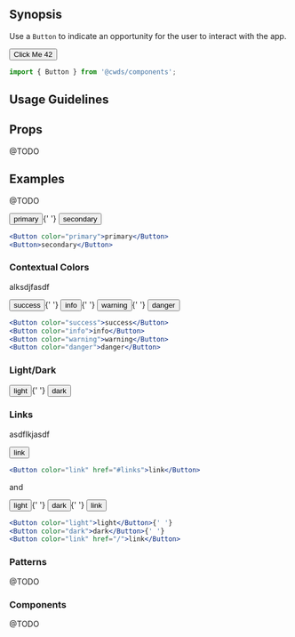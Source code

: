 
## Synopsis

Use a `Button` to indicate an opportunity for the user to interact with the app.

<DemoCard>
  <Button color="primary">
    Click Me
    <Badge color="danger">42</Badge>
  </Button>
</DemoCard>

```jsx
import { Button } from '@cwds/components';
```

## Usage Guidelines

## Props

<PropTable />

@TODO

## Examples

@TODO

<div className="my-3">
  <Button color="primary">primary</Button>{' '}
  <Button color="secondary">secondary</Button>
</div>

```jsx
<Button color="primary">primary</Button>
<Button>secondary</Button>
```

### Contextual Colors

alksdjfasdf

<div className="my-3">
  <Button color="success">success</Button>{' '}
  <Button color="info">info</Button>{' '}
  <Button color="warning">warning</Button>{' '}
  <Button color="danger">danger</Button>
</div>

```jsx
<Button color="success">success</Button>
<Button color="info">info</Button>
<Button color="warning">warning</Button>
<Button color="danger">danger</Button>
```

### Light/Dark


<div className="my-3">
  <Button color="light">light</Button>{' '}
  <Button color="dark">dark</Button>
</div>



### Links

asdflkjasdf

<div className="my-3">
  <Button color="link" href="#links">link</Button>
</div>

```jsx
<Button color="link" href="#links">link</Button>
```

and

<div className="my-3">
  <Button color="light">light</Button>{' '}
  <Button color="dark">dark</Button>{' '}
  <Button color="link" href="/">link</Button>
</div>

```jsx
<Button color="light">light</Button>{' '}
<Button color="dark">dark</Button>{' '}
<Button color="link" href="/">link</Button>
```


### Patterns

@TODO

### Components

@TODO
